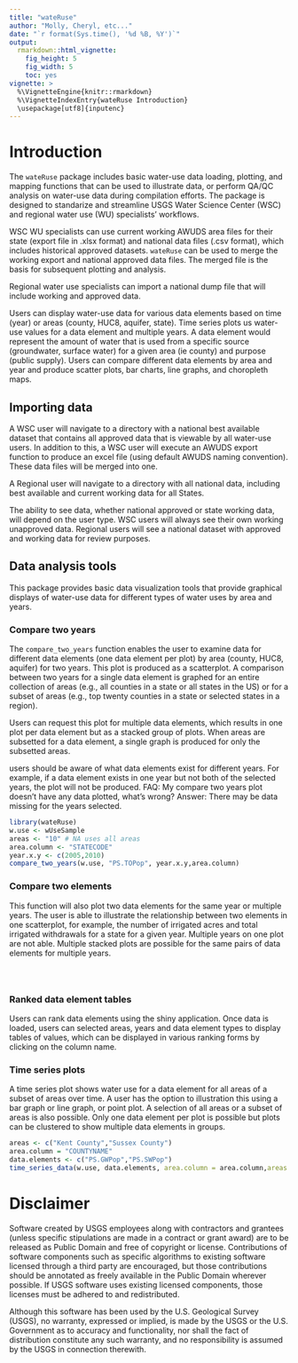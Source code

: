 ```yaml
---
title: "wateRuse"
author: "Molly, Cheryl, etc..."
date: "`r format(Sys.time(), '%d %B, %Y')`"
output:
  rmarkdown::html_vignette:
    fig_height: 5
    fig_width: 5
    toc: yes
vignette: >
  %\VignetteEngine{knitr::rmarkdown}
  %\VignetteIndexEntry{wateRuse Introduction}
  \usepackage[utf8]{inputenc}
---
```


# Introduction

The `wateRuse` package includes basic water-use data loading, plotting, and mapping functions that can be used to illustrate data, or perform QA/QC analysis on water-use data during compilation efforts.  The package is designed to standarize and streamline USGS Water Science Center (WSC) and regional water use (WU) specialists' workflows. 

WSC WU specialists can use current working AWUDS area files for their state (export file in .xlsx format) and national data files (.csv format), which includes historical approved datasets. `wateRuse` can be used to merge the working export and national approved data files. The merged file is the basis for subsequent plotting and analysis. 

Regional water use specialists can import a national dump file that will include working and approved data. 

Users can display water-use data for various data elements based on time (year) or areas (county, HUC8, aquifer, state). Time series plots us water-use values for a data element and  multiple years. A data element would represent the amount of water that is used from a specific source (groundwater, surface water) for a given area (ie county) and purpose (public supply).  Users can compare different data elements by area and year and produce scatter plots, bar charts, line graphs, and choropleth maps. 



## Importing data
A WSC user will navigate to a directory with a national best available dataset that contains all approved data that is viewable by all water-use users.  In addition to this, a WSC user will execute an AWUDS export function to produce an excel file (using default AWUDS naming convention).   These data files will be merged into one.  

A Regional user will navigate to a directory with all national data, including best available and current working data for all States.  

The ability to see data, whether national approved or state working data, will depend on the user type.  WSC users will always see their own working unapproved data.  Regional users will see a national dataset with approved and working data for review purposes. 

## Data analysis tools
This package provides basic data visualization tools that provide graphical displays of water-use data for different types of water uses by area and years. 

### Compare two years
The `compare_two_years` function enables the user to examine data for different data elements (one data element per plot) by  area (county, HUC8, aquifer) for two years. This plot is produced as a scatterplot. A comparison between two years for a single data element is graphed for an entire collection of areas (e.g., all counties in a state or all states in the US) or for a subset of areas (e.g., top twenty counties in a state or selected states in a region). 

Users can request this plot for multiple data elements, which results in one plot per data element but as a stacked group of plots. When areas are subsetted for a data element, a single graph is produced for only the subsetted areas. 

users should be aware of what data elements exist for different years. For example, if a data element exists in one year but not both of the selected years, the plot will not be produced.
FAQ: My compare two years plot doesn't have any data plotted, what's wrong? Answer: There may be data missing for the years selected. 


```r
library(wateRuse)
w.use <- wUseSample
areas <- "10" # NA uses all areas
area.column <- "STATECODE"
year.x.y <- c(2005,2010)
compare_two_years(w.use, "PS.TOPop", year.x.y,area.column)


```


### Compare two elements 

This function will also plot two data elements for the same year or multiple years.  The user is able to illustrate the relationship between two elements in one scatterplot, for example, the number of irrigated acres and total irrigated withdrawals for a state for a given year.  Multiple years on one plot are not able.  Multiple stacked plots are possible for the same pairs of data elements for multiple years. 

```



```


### Ranked data element tables
Users can rank data elements using the shiny application.  Once data is loaded, users can selected areas, years and data element types to display tables of values, which can be displayed in various ranking forms by clicking on the column name. 

### Time series plots 
A time series plot shows water use for a data element for all areas of a subset of areas over time.  A user has the option to  illustration this using a bar graph or line graph, or point plot.  A selection of all areas or a subset of areas is also possible.  Only one data element per plot is possible but plots can be clustered to show multiple data elements in groups. 

  
```r
areas <- c("Kent County","Sussex County")
area.column = "COUNTYNAME"
data.elements <- c("PS.GWPop","PS.SWPop")
time_series_data(w.use, data.elements, area.column = area.column,areas = areas)

```
  
 

# Disclaimer
Software created by USGS employees along with contractors and grantees (unless specific stipulations are made in a contract or grant award) are to be released as Public Domain and free of copyright or license. Contributions of software components such as specific algorithms to existing software licensed through a third party are encouraged, but those contributions should be annotated as freely available in the Public Domain wherever possible. If USGS software uses existing licensed components, those licenses must be adhered to and redistributed.

Although this software has been used by the U.S. Geological Survey (USGS), no warranty, expressed or implied, is made by the USGS or the U.S. Government as to accuracy and functionality, nor shall the fact of distribution constitute any such warranty, and no responsibility is assumed by the USGS in connection therewith.